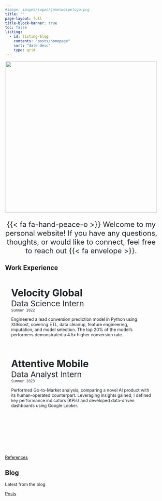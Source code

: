 ```yaml
---
#image: images/logos/jameswolpelogo.png
title: ""
page-layout: full
title-block-banner: true
toc: false
listing: 
  - id: listing-blog
    contents: "posts/homepage"
    sort: "date desc"
    type: grid
---
```


::: {#img-me .center}
<div style="text-align: center;">
  <img src="images/logos/website_basketball_animation.GIF" style="height: 500px; display: inline-block;">
</div>
:::

<p class="large-text quote-text-bg center-text" style="text-align: center; font-size: 24px; color: #212529;">
{{< fa fa-hand-peace-o >}} Welcome to my personal website! If you have any questions, thoughts, or would like to connect, feel free to reach out {{< fa envelope >}}.
</p>



## Work Experience

::: {.side-by-side}

::: {.left-text}
<div style="position: relative; background-image: url('images/velocity-global.png'); background-size: 26%; background-position: top right; background-repeat: no-repeat; text-align: left; padding: 20px; color: #212529;">

  <span style="font-size: 24pt; font-weight: bold; color: #212529;">Velocity Global</span>
  <br>
  <span style="font-size: 19.5pt;">Data Science Intern</span>
  <br>
  `Summer 2022`
  
Engineered a lead conversion prediction model in Python using XGBoost, covering ETL, data cleanup, feature engineering, imputation, and model selection. The top 20% of the model's performers demonstrated a 4.5x higher conversion rate.
</div>
:::

::: {.right-text}
<div style="position: relative; background-image: url('images/attentive.png'); background-size: 26%; background-position: top right; background-repeat: no-repeat; height: 300px; text-align: left; padding: 20px; color: #212529;">

  <span style="font-size: 24pt; font-weight: bold; color: #212529;">Attentive Mobile</span>
  <br>
  <span style="font-size: 19.5pt;">Data Analyst Intern</span>
  <br>
  `Summer 2023`
  
Performed Go-to-Market analysis, comparing a novel AI product with its human-operated counterpart. Leveraging insights gained, I defined key performance indicators (KPIs) and developed data-driven dashboards using Google Looker.
</div>
:::

:::


::: {.feature-bottom}
[References](references.qmd){.btn .btn-secondary role="button"}
:::


## Blog

Latest from the blog

::: {#listing-blog}
:::


::: {.feature-bottom}
[Posts](posts.qmd){.btn .btn-secondary role="button"}
:::
